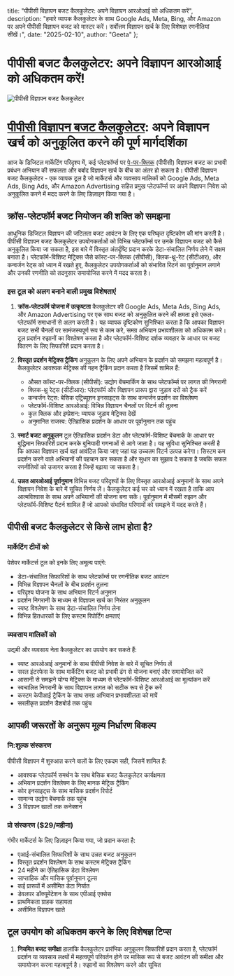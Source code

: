   title: "पीपीसी विज्ञापन बजट कैलकुलेटर: अपने विज्ञापन आरओआई को अधिकतम करें",
  description: "हमारे व्यापक कैलकुलेटर के साथ Google Ads, Meta, Bing, और Amazon पर अपने पीपीसी विज्ञापन बजट को मास्टर करें। सर्वोत्तम विज्ञापन खर्च के लिए विशेषज्ञ रणनीतियां सीखें।",
  date: "2025-02-10",
  author: "Geeta"
};

# पीपीसी बजट कैलकुलेटर: अपने विज्ञापन आरओआई को अधिकतम करें!

![पीपीसी विज्ञापन बजट कैलकुलेटर](/images/blog/ppc-advertising-budget-calculator.jpeg)

# [पीपीसी विज्ञापन बजट कैलकुलेटर](https://www.revns.com/tools/ppc-calculator): अपने विज्ञापन खर्च को अनुकूलित करने की पूर्ण मार्गदर्शिका

आज के डिजिटल मार्केटिंग परिदृश्य में, कई प्लेटफॉर्म्स पर [पे-पर-क्लिक](https://www.revns.com/blog/post/mastering-ppc-on-amazon-strategies-for-success) (पीपीसी) विज्ञापन बजट का प्रभावी प्रबंधन अभियान की सफलता और बर्बाद विज्ञापन खर्च के बीच का अंतर हो सकता है। पीपीसी विज्ञापन बजट कैलकुलेटर - एक व्यापक टूल है जो मार्केटर्स और व्यवसाय मालिकों को Google Ads, Meta Ads, Bing Ads, और Amazon Advertising सहित प्रमुख प्लेटफॉर्म्स पर अपने विज्ञापन निवेश को अनुकूलित करने में मदद करने के लिए डिज़ाइन किया गया है।

## क्रॉस-प्लेटफॉर्म बजट नियोजन की शक्ति को समझना

आधुनिक डिजिटल विज्ञापन की जटिलता बजट आवंटन के लिए एक परिष्कृत दृष्टिकोण की मांग करती है। पीपीसी विज्ञापन बजट कैलकुलेटर उपयोगकर्ताओं को विभिन्न प्लेटफॉर्म्स पर उनके विज्ञापन बजट को कैसे अनुकूलित किया जा सकता है, इस बारे में विस्तृत अंतर्दृष्टि प्रदान करके डेटा-संचालित निर्णय लेने में सक्षम बनाता है। प्लेटफॉर्म-विशिष्ट मेट्रिक्स जैसे कॉस्ट-पर-क्लिक (सीपीसी), क्लिक-थ्रू-रेट (सीटीआर), और कन्वर्जन रेट्स को ध्यान में रखते हुए, कैलकुलेटर उपयोगकर्ताओं को संभावित रिटर्न का पूर्वानुमान लगाने और उनकी रणनीति को तदनुसार समायोजित करने में मदद करता है।

### इस टूल को अलग बनाने वाली प्रमुख विशेषताएं

1. **क्रॉस-प्लेटफॉर्म योजना में उत्कृष्टता**
   कैलकुलेटर की Google Ads, Meta Ads, Bing Ads, और Amazon Advertising पर एक साथ बजट को अनुकूलित करने की क्षमता इसे एकल-प्लेटफॉर्म समाधानों से अलग करती है। यह व्यापक दृष्टिकोण सुनिश्चित करता है कि आपका विज्ञापन बजट सभी चैनलों पर सामंजस्यपूर्ण रूप से काम करे, समग्र अभियान प्रभावशीलता को अधिकतम करे। टूल प्रदर्शन रुझानों का विश्लेषण करता है और प्लेटफॉर्म-विशिष्ट दर्शक व्यवहार के आधार पर बजट वितरण के लिए सिफारिशें प्रदान करता है।

2. **विस्तृत प्रदर्शन मेट्रिक्स ट्रैकिंग**
   अनुकूलन के लिए अपने अभियान के प्रदर्शन को समझना महत्वपूर्ण है। कैलकुलेटर आवश्यक मेट्रिक्स की गहन ट्रैकिंग प्रदान करता है जिसमें शामिल हैं:
   - औसत कॉस्ट-पर-क्लिक (सीपीसी): उद्योग बेंचमार्किंग के साथ प्लेटफॉर्म्स पर लागत की निगरानी
   - क्लिक-थ्रू रेट्स (सीटीआर): प्लेटफॉर्म और विज्ञापन प्रारूप द्वारा जुड़ाव दरों को ट्रैक करें
   - कन्वर्जन रेट्स: बेसिक एट्रिब्यूशन इनसाइट्स के साथ कन्वर्जन प्रदर्शन का विश्लेषण
   - प्लेटफॉर्म-विशिष्ट आरओआई: विभिन्न विज्ञापन चैनलों पर रिटर्न की तुलना
   - कुल क्लिक और इम्प्रेशन: व्यापक जुड़ाव मेट्रिक्स देखें
   - अनुमानित राजस्व: ऐतिहासिक प्रदर्शन के आधार पर पूर्वानुमान तक पहुंच

3. **स्मार्ट बजट अनुकूलन**
   टूल ऐतिहासिक प्रदर्शन डेटा और प्लेटफॉर्म-विशिष्ट बेंचमार्क के आधार पर बुद्धिमान सिफारिशें प्रदान करके बुनियादी गणनाओं से आगे जाता है। यह सुविधा सुनिश्चित करती है कि आपका विज्ञापन खर्च वहां आवंटित किया जाए जहां यह उच्चतम रिटर्न उत्पन्न करेगा। सिस्टम कम प्रदर्शन करने वाले अभियानों की पहचान कर सकता है और सुधार का सुझाव दे सकता है जबकि सफल रणनीतियों को उजागर करता है जिन्हें बढ़ाया जा सकता है।

4. **उन्नत आरओआई पूर्वानुमान**
   विभिन्न बजट परिदृश्यों के लिए विस्तृत आरओआई अनुमानों के साथ अपने विज्ञापन निवेश के बारे में सूचित निर्णय लें। कैलकुलेटर कई चर को ध्यान में रखता है ताकि आप आत्मविश्वास के साथ अपने अभियानों की योजना बना सकें। पूर्वानुमान में मौसमी रुझान और प्लेटफॉर्म-विशिष्ट पैटर्न शामिल हैं जो आपको संभावित परिणामों को समझने में मदद करते हैं।

## पीपीसी बजट कैलकुलेटर से किसे लाभ होता है?

### मार्केटिंग टीमों को
पेशेवर मार्केटर्स टूल को इनके लिए अमूल्य पाएंगे:
- डेटा-संचालित सिफारिशों के साथ प्लेटफॉर्म्स पर रणनीतिक बजट आवंटन
- विभिन्न विज्ञापन चैनलों के बीच प्रदर्शन तुलना
- परिदृश्य योजना के साथ अभियान रिटर्न अनुमान
- प्रदर्शन निगरानी के माध्यम से विज्ञापन खर्च का निरंतर अनुकूलन
- स्पष्ट विश्लेषण के साथ डेटा-संचालित निर्णय लेना
- विभिन्न हितधारकों के लिए कस्टम रिपोर्टिंग क्षमताएं

### व्यवसाय मालिकों को
उद्यमी और व्यवसाय नेता कैलकुलेटर का उपयोग कर सकते हैं:
- स्पष्ट आरओआई अनुमानों के साथ पीपीसी निवेश के बारे में सूचित निर्णय लें
- सरल इंटरफेस के साथ मार्केटिंग बजट को प्रभावी ढंग से योजना बनाएं और समायोजित करें
- आसानी से समझने योग्य मेट्रिक्स के माध्यम से प्लेटफॉर्म-विशिष्ट आरओआई का मूल्यांकन करें
- स्वचालित निगरानी के साथ विज्ञापन लागत को सटीक रूप से ट्रैक करें
- कस्टम केपीआई ट्रैकिंग के साथ समग्र अभियान प्रभावशीलता को मापें
- सरलीकृत प्रदर्शन डैशबोर्ड तक पहुंच

## आपकी जरूरतों के अनुरूप मूल्य निर्धारण विकल्प

### नि:शुल्क संस्करण
पीपीसी विज्ञापन में शुरुआत करने वालों के लिए एकदम सही, जिसमें शामिल हैं:
- आवश्यक प्लेटफॉर्म समर्थन के साथ बेसिक बजट कैलकुलेटर कार्यक्षमता
- अभियान प्रदर्शन विश्लेषण के लिए मानक मेट्रिक ट्रैकिंग
- कोर इनसाइट्स के साथ मासिक प्रदर्शन रिपोर्ट
- सामान्य उद्योग बेंचमार्क तक पहुंच
- 3 विज्ञापन खातों तक कनेक्शन

### प्रो संस्करण ($29/महीना)
गंभीर मार्केटर्स के लिए डिज़ाइन किया गया, जो प्रदान करता है:
- एआई-संचालित सिफारिशों के साथ उन्नत बजट अनुकूलन
- विस्तृत प्रदर्शन विश्लेषण के साथ कस्टम मेट्रिक्स ट्रैकिंग
- 24 महीने का ऐतिहासिक डेटा विश्लेषण
- साप्ताहिक और मासिक पूर्वानुमान टूल्स
- कई प्रारूपों में असीमित डेटा निर्यात
- डेवलपर डॉक्यूमेंटेशन के साथ एपीआई एक्सेस
- प्राथमिकता ग्राहक सहायता
- असीमित विज्ञापन खाते

## टूल उपयोग को अधिकतम करने के लिए विशेषज्ञ टिप्स

1. **नियमित बजट समीक्षा**
   हालांकि कैलकुलेटर प्रारंभिक अनुकूलन सिफारिशें प्रदान करता है, प्लेटफॉर्म प्रदर्शन या व्यवसाय लक्ष्यों में महत्वपूर्ण परिवर्तन होने पर मासिक रूप से बजट आवंटन की समीक्षा और समायोजन करना महत्वपूर्ण है। रुझानों का विश्लेषण करने और सूचित